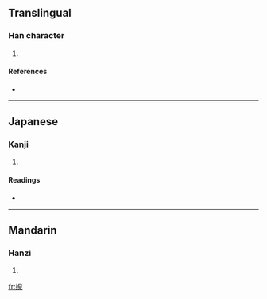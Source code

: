 ==Translingual==

===Han character===
{{Han char|rn=38|rad=女|as=07|sn=10|four=4641<sub>0</sub>|canj=女月山山 (VBUU)}}

# {{defn|Han|sort=女07}}

====References====
* {{Han ref|kx=0261.370|dkj=06283|dj=0528.170|hdz=21051.070|uh=5A0A|ud=23050|bh=D162|bd=53602}}

----

==Japanese==

===Kanji===
{{ja-kanji|grade=|rs=女07}}

# {{defn|Japanese}}

====Readings====
* {{ja-readings|on=[[けん]] (ken), [[げん]] (gen)|kun=}}

----

==Mandarin==

===Hanzi===
{{cmn-hanzi|pin=[[xiàn]] ([[xian4]])|wg=hsien<sup>4</sup>}}

# {{defn|Mandarin}}

[[fr:娊]]